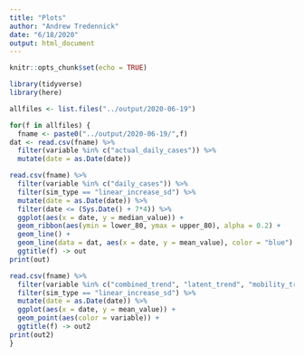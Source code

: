 ```yaml
---
title: "Plots"
author: "Andrew Tredennick"
date: "6/18/2020"
output: html_document
---
```


```r
knitr::opts_chunk$set(echo = TRUE)

library(tidyverse)
library(here)

allfiles <- list.files("../output/2020-06-19")

for(f in allfiles) {
  fname <- paste0("../output/2020-06-19/",f)
dat <- read.csv(fname) %>%
  filter(variable %in% c("actual_daily_cases")) %>%
  mutate(date = as.Date(date))

read.csv(fname) %>%
  filter(variable %in% c("daily_cases")) %>%
  filter(sim_type == "linear_increase_sd") %>%
  mutate(date = as.Date(date)) %>%
  filter(date <= (Sys.Date() + 7*4)) %>%
  ggplot(aes(x = date, y = median_value)) +
  geom_ribbon(aes(ymin = lower_80, ymax = upper_80), alpha = 0.2) +
  geom_line() +
  geom_line(data = dat, aes(x = date, y = mean_value), color = "blue") +
  ggtitle(f) -> out
print(out)

read.csv(fname) %>%
  filter(variable %in% c("combined_trend", "latent_trend", "mobility_trend")) %>%
  filter(sim_type == "linear_increase_sd") %>%
  mutate(date = as.Date(date)) %>%
  ggplot(aes(x = date, y = mean_value)) +
  geom_point(aes(color = variable)) +
  ggtitle(f) -> out2
print(out2)
}


```

